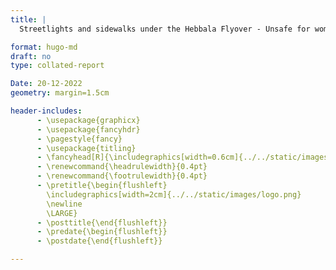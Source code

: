 ```yaml
---
title: |
  Streetlights and sidewalks under the Hebbala Flyover - Unsafe for women

format: hugo-md
draft: no
type: collated-report

Date: 20-12-2022
geometry: margin=1.5cm  

header-includes: 
      - \usepackage{graphicx}
      - \usepackage{fancyhdr}
      - \pagestyle{fancy}
      - \usepackage{titling}
      - \fancyhead[R]{\includegraphics[width=0.6cm]{../../static/images/logo.png}}
      - \renewcommand{\headrulewidth}{0.4pt}
      - \renewcommand{\footrulewidth}{0.4pt}
      - \pretitle{\begin{flushleft}
        \includegraphics[width=2cm]{../../static/images/logo.png}
        \newline
        \LARGE}
      - \posttitle{\end{flushleft}}
      - \predate{\begin{flushleft}}
      - \postdate{\end{flushleft}}

---
```

